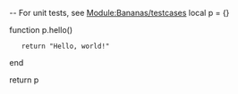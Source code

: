 -- For unit tests, see [[Module:Bananas/testcases|Module:Bananas/testcases]]
local p = {}
 
function p.hello()
    return "Hello, world!"
end
 
return p